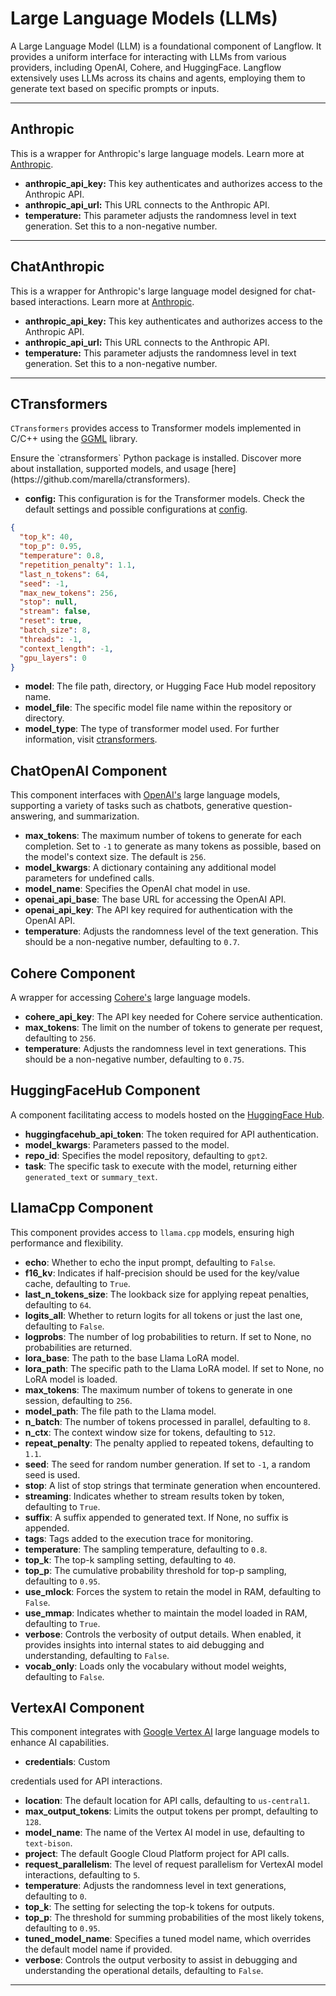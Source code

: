 
# Large Language Models (LLMs)

A Large Language Model (LLM) is a foundational component of Langflow. It provides a uniform interface for interacting with LLMs from various providers, including OpenAI, Cohere, and HuggingFace. Langflow extensively uses LLMs across its chains and agents, employing them to generate text based on specific prompts or inputs.

---

## Anthropic

This is a wrapper for Anthropic's large language models. Learn more at [Anthropic](https://www.anthropic.com).

- **anthropic_api_key:** This key authenticates and authorizes access to the Anthropic API.
- **anthropic_api_url:** This URL connects to the Anthropic API.
- **temperature:** This parameter adjusts the randomness level in text generation. Set this to a non-negative number.

---

## ChatAnthropic

This is a wrapper for Anthropic's large language model designed for chat-based interactions. Learn more at [Anthropic](https://www.anthropic.com).

- **anthropic_api_key:** This key authenticates and authorizes access to the Anthropic API.
- **anthropic_api_url:** This URL connects to the Anthropic API.
- **temperature:** This parameter adjusts the randomness level in text generation. Set this to a non-negative number.

---

## CTransformers

`CTransformers` provides access to Transformer models implemented in C/C++ using the [GGML](https://github.com/ggerganov/ggml) library.

<Admonition type="info">
Ensure the `ctransformers` Python package is installed. Discover more about installation, supported models, and usage [here](https://github.com/marella/ctransformers).
</Admonition>

- **config:** This configuration is for the Transformer models. Check the default settings and possible configurations at [config](https://github.com/marella/ctransformers#config).

```json
{
  "top_k": 40,
  "top_p": 0.95,
  "temperature": 0.8,
  "repetition_penalty": 1.1,
  "last_n_tokens": 64,
  "seed": -1,
  "max_new_tokens": 256,
  "stop": null,
  "stream": false,
  "reset": true,
  "batch_size": 8,
  "threads": -1,
  "context_length": -1,
  "gpu_layers": 0
}
```

- **model**: The file path, directory, or Hugging Face Hub model repository name.
- **model_file**: The specific model file name within the repository or directory.
- **model_type**: The type of transformer model used. For further information, visit [ctransformers](https://github.com/marella/ctransformers).

## ChatOpenAI Component

This component interfaces with [OpenAI's](https://openai.com) large language models, supporting a variety of tasks such as chatbots, generative question-answering, and summarization.

- **max_tokens**: The maximum number of tokens to generate for each completion. Set to `-1` to generate as many tokens as possible, based on the model's context size. The default is `256`.
- **model_kwargs**: A dictionary containing any additional model parameters for undefined calls.
- **model_name**: Specifies the OpenAI chat model in use.
- **openai_api_base**: The base URL for accessing the OpenAI API.
- **openai_api_key**: The API key required for authentication with the OpenAI API.
- **temperature**: Adjusts the randomness level of the text generation. This should be a non-negative number, defaulting to `0.7`.

## Cohere Component

A wrapper for accessing [Cohere's](https://cohere.com) large language models.

- **cohere_api_key**: The API key needed for Cohere service authentication.
- **max_tokens**: The limit on the number of tokens to generate per request, defaulting to `256`.
- **temperature**: Adjusts the randomness level in text generations. This should be a non-negative number, defaulting to `0.75`.

## HuggingFaceHub Component

A component facilitating access to models hosted on the [HuggingFace Hub](https://www.huggingface.co/models).

- **huggingfacehub_api_token**: The token required for API authentication.
- **model_kwargs**: Parameters passed to the model.
- **repo_id**: Specifies the model repository, defaulting to `gpt2`.
- **task**: The specific task to execute with the model, returning either `generated_text` or `summary_text`.

## LlamaCpp Component

This component provides access to `llama.cpp` models, ensuring high performance and flexibility.

- **echo**: Whether to echo the input prompt, defaulting to `False`.
- **f16_kv**: Indicates if half-precision should be used for the key/value cache, defaulting to `True`.
- **last_n_tokens_size**: The lookback size for applying repeat penalties, defaulting to `64`.
- **logits_all**: Whether to return logits for all tokens or just the last one, defaulting to `False`.
- **logprobs**: The number of log probabilities to return. If set to None, no probabilities are returned.
- **lora_base**: The path to the base Llama LoRA model.
- **lora_path**: The specific path to the Llama LoRA model. If set to None, no LoRA model is loaded.
- **max_tokens**: The maximum number of tokens to generate in one session, defaulting to `256`.
- **model_path**: The file path to the Llama model.
- **n_batch**: The number of tokens processed in parallel, defaulting to `8`.
- **n_ctx**: The context window size for tokens, defaulting to `512`.
- **repeat_penalty**: The penalty applied to repeated tokens, defaulting to `1.1`.
- **seed**: The seed for random number generation. If set to `-1`, a random seed is used.
- **stop**: A list of stop strings that terminate generation when encountered.
- **streaming**: Indicates whether to stream results token by token, defaulting to `True`.
- **suffix**: A suffix appended to generated text. If None, no suffix is appended.
- **tags**: Tags added to the execution trace for monitoring.
- **temperature**: The sampling temperature, defaulting to `0.8`.
- **top_k**: The top-k sampling setting, defaulting to `40`.
- **top_p**: The cumulative probability threshold for top-p sampling, defaulting to `0.95`.
- **use_mlock**: Forces the system to retain the model in RAM, defaulting to `False`.
- **use_mmap**: Indicates whether to maintain the model loaded in RAM, defaulting to `True`.
- **verbose**: Controls the verbosity of output details. When enabled, it provides insights into internal states to aid debugging and understanding, defaulting to `False`.
- **vocab_only**: Loads only the vocabulary without model weights, defaulting to `False`.

## VertexAI Component

This component integrates with [Google Vertex AI](https://cloud.google.com/vertex-ai) large language models to enhance AI capabilities.

- **credentials**: Custom

 credentials used for API interactions.
- **location**: The default location for API calls, defaulting to `us-central1`.
- **max_output_tokens**: Limits the output tokens per prompt, defaulting to `128`.
- **model_name**: The name of the Vertex AI model in use, defaulting to `text-bison`.
- **project**: The default Google Cloud Platform project for API calls.
- **request_parallelism**: The level of request parallelism for VertexAI model interactions, defaulting to `5`.
- **temperature**: Adjusts the randomness level in text generations, defaulting to `0`.
- **top_k**: The setting for selecting the top-k tokens for outputs.
- **top_p**: The threshold for summing probabilities of the most likely tokens, defaulting to `0.95`.
- **tuned_model_name**: Specifies a tuned model name, which overrides the default model name if provided.
- **verbose**: Controls the output verbosity to assist in debugging and understanding the operational details, defaulting to `False`.

---